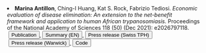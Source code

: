 <li> __Marina Antillon__, Ching-I Huang, Kat S. Rock, Fabrizio Tediosi. _Economic evaluation of disease elimination: An extension to the net-benefit framework and application to human African trypanosomiasis._ Proceedings of the National Academy of Sciences 118 (50) (Dec 2021): e2026797118.  
  <a href="https://doi.org/10.1073/pnas.2026797118" style="margin-left: 0.25em" target="_blank">
    <button class="button1">
      <i class="fa-solid fa-feather"> </i> Publication
    </button>
  </a>
  <a href="https://warwick.ac.uk/fac/cross_fac/zeeman_institute/new_research/combatting_disease/hat/hatmepp/projectresults/cea/frameworksummary_070521.pdf" style="margin-left: 0.25em" target="_blank">
    <button class="button1">
      <i class="fa-solid fa-list"> </i> Summary (EN)
    </button>
  </a>
  <a href="https://www.swisstph.ch/en/news/news-detail/news/health-economics-to-advance-sleeping-sickness-elimination" style="margin-left: 0.25em" target="_blank">
    <button class="button1">
      <i class="fa-solid fa-newspaper"> </i> Press release (Swiss TPH)
    </button>
  </a>
  <a href="https://warwick.ac.uk/newsandevents/pressreleases/new_health_economic/" style="margin-left: 0.25em" target="_blank">
    <button class="button1">
      <i class="fa-solid fa-newspaper"> </i> Press release (Warwick)
    </button>
  </a>
  <a href="https://osf.io/fh6ca/" style="margin-left: 0.25em" target="_blank">
    <button class="button1">
      <i class="fa-solid fa-code"> </i> Code
    </button>
  </a>
</li>
